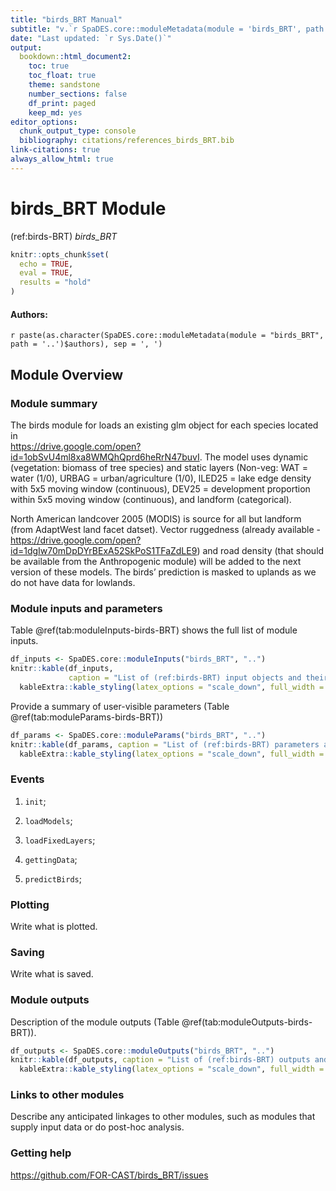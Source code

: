```yaml
---
title: "birds_BRT Manual"
subtitle: "v.`r SpaDES.core::moduleMetadata(module = 'birds_BRT', path = '..')$version`"
date: "Last updated: `r Sys.Date()`"
output:
  bookdown::html_document2:
    toc: true
    toc_float: true
    theme: sandstone
    number_sections: false
    df_print: paged
    keep_md: yes
editor_options:
  chunk_output_type: console
  bibliography: citations/references_birds_BRT.bib
link-citations: true
always_allow_html: true
---
```


# birds_BRT Module

<!-- the following are text references used in captions for LaTeX compatibility -->
(ref:birds-BRT) *birds_BRT*

```r
knitr::opts_chunk$set(
  echo = TRUE,
  eval = TRUE,
  results = "hold"
)
```

#### Authors:

`r paste(as.character(SpaDES.core::moduleMetadata(module = "birds_BRT", path = '..')$authors), sep = ', ')`
<!-- ideally separate authors with new lines, '\n' not working -->

## Module Overview

### Module summary

<!-- TODO: update description for ON and other study areas -->
<!-- see https://borealbirds.github.io/methods -->

The birds module for loads an existing glm object for each species located in  
<https://drive.google.com/open?id=1obSvU4ml8xa8WMQhQprd6heRrN47buvI>. 
The model uses dynamic (vegetation: biomass of tree species) and static layers (Non-veg: WAT = water (1/0), URBAG = urban/agriculture (1/0), lLED25 = lake edge density with 5x5 moving window (continuous), DEV25 = development proportion within 5x5 moving window (continuous), and landform (categorical).

North American landcover 2005 (MODIS) is
source for all but landform (from AdaptWest land facet datset).
Vector ruggedness (already available - 
<https://drive.google.com/open?id=1dgIw70mDpDYrBExA52SkPoS1TFaZdLE9>) and road density (that should be available from the Anthropogenic module) will be added to the next version of these models.
The birds' prediction is masked to uplands as we do not have data for lowlands.

### Module inputs and parameters

Table \@ref(tab:moduleInputs-birds-BRT) shows the full list of module inputs.

```r
df_inputs <- SpaDES.core::moduleInputs("birds_BRT", "..")
knitr::kable(df_inputs,
             caption = "List of (ref:birds-BRT) input objects and their description.") |>
  kableExtra::kable_styling(latex_options = "scale_down", full_width = TRUE)
```

Provide a summary of user-visible parameters (Table \@ref(tab:moduleParams-birds-BRT))


```r
df_params <- SpaDES.core::moduleParams("birds_BRT", "..")
knitr::kable(df_params, caption = "List of (ref:birds-BRT) parameters and their description.") |>
  kableExtra::kable_styling(latex_options = "scale_down", full_width = TRUE)
```

### Events

1. `init`;

2. `loadModels`;

3. `loadFixedLayers`;

4. `gettingData`;

5. `predictBirds`;

### Plotting

<!-- TODO: describe plot outputs -->

Write what is plotted.

### Saving

<!-- TODO: describe file outputs -->

Write what is saved.

### Module outputs

Description of the module outputs (Table \@ref(tab:moduleOutputs-birds-BRT)).

```r
df_outputs <- SpaDES.core::moduleOutputs("birds_BRT", "..")
knitr::kable(df_outputs, caption = "List of (ref:birds-BRT) outputs and their description.") |>
  kableExtra::kable_styling(latex_options = "scale_down", full_width = TRUE)
```

### Links to other modules

Describe any anticipated linkages to other modules, such as modules that supply input data or do post-hoc analysis.

### Getting help

<https://github.com/FOR-CAST/birds_BRT/issues>
